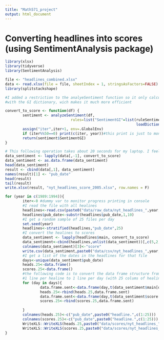 ```yaml
---
title: "Math571_project"
output: html_document
---
```


# Converting headlines into scores (using SentimentAnalysis package)
```r
library(xlsx)
library(tidyverse)
library(SentimentAnalysis)

file <- "headlines_combined.xlsx"
data <- read.xlsx(file = file, sheetIndex = 1, stringsAsFactors=FALSE)
library(splitstackshape)

#I added a restriction to the analyeSentiment function so it only calculates
#with the GI dictionary, wich makes it much more efficient

convert_to_score <- function(df) {
        sentiment <- analyzeSentiment(df,
                              rules=list("SentimentGI"=list(ruleSentiment, 
                                                            loadDictionaryGI())))
        assign("iter",iter+1, env=.GlobalEnv)
        if (iter%%50==0) print(c(iter, year))#this print is just to monitor progress
        return(sentiment$SentimentGI)
}

# This following operation takes about 20 seconds for my laptop. I feel like it takes little too long. 
data_sentiment <- lapply(data[,-1], convert_to_score)
data_sentiment <- as.data.frame(data_sentiment)
head(data_sentiment)
result <- cbind(data[,1], data_sentiment)
names(result)[1] <- "pub_date"
head(result)
tail(result)
write.xlsx(result, "nyt_headlines_score_2005.xlsx", row.names = F)

for (year in c(1989:1994)){
        iter<-0 #dummy var to monitor progress printing in console
        #I read the file with all healines
        headlines<-read.csv(paste0("data/raw_data/nyt_headlines_",year,".csv"),stringsAsFactors = F)
        headlines$pub_date<-substr(headlines$pub_date,1,10)
        #I get a random sample of 25 files per day
        set.seed(year)
        headlines<-stratified(headlines,"pub_date",25)
        #I convert the healines to scores
        data_sentiment <- lapply(headlines$main, convert_to_score)
        data_sentiment<-cbind(headlines,unlist(data_sentiment))[,c(5,2,6)]
        colnames(data_sentiment)[3]<-"score"
        write.csv(data_sentiment,paste0("data/csv/nyt_headlines_",year,"_scored.csv"))
        #I get a list of the dates in the headlines for that file 
        days<-unique(data_sentiment$pub_date)
        heads.25<-data.frame()
        scores.25<-data.frame()
        #the following code is to convert the data frame structure from
        #1 line per healine to 1 line per day (with 25 colums of healines/scores)
        for (day in days){
                data.frame.sent<-data.frame(day,t(data_sentiment$main[data_sentiment$pub_date==day]))
                heads.25<-rbind(heads.25,data.frame.sent)
                data.frame.sent<-data.frame(day,t(data_sentiment$score[data_sentiment$pub_date==day]))
                scores.25<-rbind(scores.25,data.frame.sent)
                
        }
        colnames(heads.25)<-c("pub_date",paste0("headline.",c(1:25)))
        colnames(scores.25)<-c("pub_date",paste0("headline.",c(1:25)))
        WriteXLS::WriteXLS(heads.25,paste0("data/scores/nyt_headlines_",year,".xls"))
        WriteXLS::WriteXLS(scores.25,paste0("data/scores/nyt_headlines_",year,"_scored.xls"))
}
```


